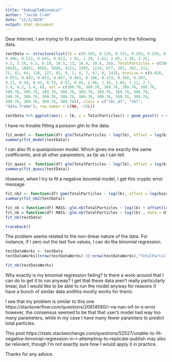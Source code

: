 ```yaml
---
title: "DebugGlmBinomial"
author: "Jacob Cram"
date: "12/3/2020"
output: html_document
---
```


Dear Internet,
    I am trying to fit a particular binomial glm to the following data.

```r
testData <- structure(list(lb = c(0.102, 0.128, 0.161, 0.203, 0.256, 0.323, 
0.406, 0.512, 0.645, 0.813, 1.02, 1.29, 1.63, 2.05, 2.58, 3.25, 
4.1, 5.16, 6.5, 8.19, 10.3, 13, 16.4, 20.6, 26), TotalParticles = c(50612, 
20541, 18851, 8058, 5606, 4123, 1995, 1234, 677, 381, 202, 111, 
75, 42, 64, 118, 127, 83, 9, 2, 4, 7, 67, 8, 143), binsize = c(0.026, 
0.033, 0.042, 0.053, 0.067, 0.083, 0.106, 0.133, 0.168, 0.207, 
0.27, 0.34, 0.42, 0.53, 0.67, 0.85, 1.06, 1.34, 1.69, 2.11, 2.7, 
3.4, 4.2, 5.4, 6), vol = c(309.76, 309.76, 309.76, 309.76, 309.76, 
309.76, 309.76, 309.76, 309.76, 309.76, 309.76, 309.76, 309.76, 
309.76, 309.76, 309.76, 309.76, 309.76, 309.76, 309.76, 309.76, 
309.76, 309.76, 309.76, 309.76)), class = c("tbl_df", "tbl", 
"data.frame"), row.names = c(NA, -25L))
```

```r
testData %>% ggplot(aes(x = lb, y = TotalParticles)) + geom_point() + scale_x_log10() + scale_y_log10()
```


I have no trouble fitting a poisson glm to the data.

```r
fit_model <- function(df) glm(TotalParticles ~ log(lb), offset = log(binsize * vol), data = df, family = "poisson")
summary(fit_model(testData))
```

I can also fit a quasipoisson model. Which gives me exactly the same coefficients, and all other parameters, as far as I can tell.
```r
fit_quasi <- function(df) glm(TotalParticles ~ log(lb), offset = log(binsize * vol), data = df, family = "quasipoisson")
summary(fit_quasi(testData))
```

However, when I try to fit a negative binomial model, I get this cryptic error message

```r
fit_nb2 <- function(df) gam(TotalParticles ~ log(lb), offset = log(binsize * vol), data = df, family = "nb")
summary(fit_nb2(testData))
```

```r
fit_nb = function(df) MASS::glm.nb(TotalParticles ~ log(lb) + offset(log(vol * binsize)), data = df)
fit_nb = function(df) MASS::glm.nb(TotalParticles ~ log(lb) , data = df)
fit_nb(testData)
```

```r
traceback()
```

The problem seems related to the non-linear nature of the data. For instance, if I zero out the last five values, I can do the binomial regression.

```r
testDataWorks <- testData
testDataWorks[(nrow(testDataWorks)-3):nrow(testDataWorks),"TotalParticles"] <- 0
```



```r
fit_nb(testDataWorks)
```

Why exactly is my binomial regression failing? Is there a work-around that I can do to get it to run anyway? I get that these data aren't really particularly linear, but I would like to be able to run the model anyway for reasons (I have a bunch of similar data andthis mostly works for them).

I see that my problem is similar to this one https://stackoverflow.com/questions/20814590/r-na-nan-inf-in-x-error however, the consensus seemed to be that that user's model had way too many parameters, while in my case I have many fewer paramters to predict total particles.

This post https://stats.stackexchange.com/questions/52527/unable-to-fit-negative-binomial-regression-in-r-attempting-to-replicate-publish may also be relevant, though I'm not exactly sure how I would apply it in practice.

Thanks for any advice.


